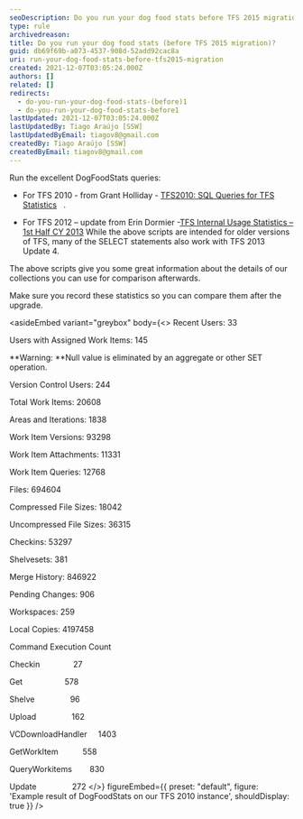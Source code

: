 ```yaml
---
seoDescription: Do you run your dog food stats before TFS 2015 migration? Boost statistics and insights on your Team Foundation Server (TFS) instance with these DogFoodStats queries.
type: rule
archivedreason:
title: Do you run your dog food stats (before TFS 2015 migration)?
guid: db69f69b-a073-4537-908d-52add92cac8a
uri: run-your-dog-food-stats-before-tfs2015-migration
created: 2021-12-07T03:05:24.000Z
authors: []
related: []
redirects:
  - do-you-run-your-dog-food-stats-(before)1
  - do-you-run-your-dog-food-stats-before1
lastUpdated: 2021-12-07T03:05:24.000Z
lastUpdatedBy: Tiago Araújo [SSW]
lastUpdatedByEmail: tiagov8@gmail.com
createdBy: Tiago Araújo [SSW]
createdByEmail: tiagov8@gmail.com
---
```


Run the excellent DogFoodStats queries:

- For TFS 2010 - from Grant Holliday - [TFS2010: SQL Queries for TFS Statistics](https://web.archive.org/web/20150921185130/http://blogs.msdn.com/b/granth/archive/2009/10/23/tfs2010-sql-queries-for-tfs-statistics.aspx)   .

- For TFS 2012 – update from Erin Dormier -[TFS Internal Usage Statistics – 1st Half CY 2013](https://devblogs.microsoft.com/devops/tfs-internal-usage-statistics-1st-half-cy-2013-2/)
While the above scripts are intended for older versions of TFS, many of the SELECT statements also work with TFS 2013 Update 4.

The above scripts give you some great information about the details of our collections you can use for comparison afterwards.

Make sure you record these statistics so you can compare them after the upgrade.

<asideEmbed
  variant="greybox"
  body={<>
    Recent Users: 33

Users with Assigned Work Items: 145

**Warning: **Null value is eliminated by an aggregate or other SET operation.

Version Control Users: 244

Total Work Items: 20608

Areas and Iterations: 1838

Work Item Versions: 93298

Work Item Attachments: 11331

Work Item Queries: 12768

Files: 694604

Compressed File Sizes: 18042

Uncompressed File Sizes: 36315

Checkins: 53297

Shelvesets: 381

Merge History: 846922

Pending Changes: 906

Workspaces: 259

Local Copies: 4197458

Command Execution Count

Checkin               27

Get                   578

Shelve                96

Upload                162

VCDownloadHandler     1403

GetWorkItem           558

QueryWorkitems        830

Update                272
  </>}
  figureEmbed={{
    preset: "default",
    figure: 'Example result of DogFoodStats on our TFS 2010 instance',
    shouldDisplay: true
  }}
/>
